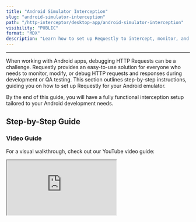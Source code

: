```yaml
---
title: "Android Simulator Interception"
slug: "android-simulator-interception"
path: "/http-interceptor/desktop-app/android-simulator-interception"
visibility: "PUBLIC"
format: "MDX"
description: "Learn how to set up Requestly to intercept, monitor, and debug HTTP requests on your Android Simulator for Android app development and testing."
---
```


***

When working with Android apps, debugging HTTP Requests can be a challenge. Requestly provides an easy-to-use solution for everyone who needs to monitor, modify, or debug HTTP requests and responses during development or QA testing. This section outlines step-by-step instructions, guiding you on how to set up Requestly for your Android emulator.

By the end of this guide, you will have a fully functional interception setup tailored to your Android development needs.

## **Step-by-Step Guide**

### Video Guide

For a visual walkthrough, check out our YouTube video guide:

<iframe className="w-full aspect-video rounded-xl" src="https://www.youtube.com/embed/37R0qOw6mrY" />

## Automatic Setup

Requestly offers a one-click setup for Android emulators using Desktop App version **1.7.0+**. Here's how:

<Steps>
  <Step title="Start Your Android Emulator">
    Ensure your emulator is up and running before proceeding
  </Step>

  <Step title="Open Requestly Desktop App">
    Launch the Requestly desktop application on your computer.
  </Step>

  <Step title="Click any one of the Connect Apps buttons from the network table as shown below">
    <img src="/images/android-simulator-interception/fdfdc05f-f6d6-4545-851f-efc8c4979ae3.png" align="left" fullwidth="false" />
  </Step>

  <Step title="Here go to Mobiles apps and you should be able to see all Android emulators running on your device simply click on connect">
    <img src="/images/android-simulator-interception/aa29d6a6-7090-4f9c-8d3a-9c9fe7a068d6.png" align="left" fullwidth="false" />
  </Step>
</Steps>

## Manual Setup

If the automatic setup does not work for you, you can manually configure the proxy by following these steps:

If you have ADB installed, you can skip the proxy setup through the emulator's UI by running the following command in your Android studio terminal:

```bash
adb shell settings put global http_proxy "<ip>:<port>"
```

Make sure to change the: in the above command to the one mentioned in the header of the Requestly desktop app

Otherwise, follow these steps to configure the proxy manually:

<Steps>
  <Step title="Select Network:">
    <img src="/images/android-simulator-interception/e390d696-998e-4bc9-b741-03fe4e4af25a.png" align="left" fullwidth="false" />

    Tap on the Internet and click on the gear icon on the connected network name to open its settings.
  </Step>

  <Step title="Modify Network Settings:">
    <img src="/images/android-simulator-interception/31545abc-85f1-4443-9acf-3e00a5ad628d.png" align="left" fullwidth="false" />

    * At the top right of the screen click the edit icon

    * Enable "Advanced Options" if needed.

    * Set the **Proxy** to "Manual."
  </Step>

  <Step title="Enter Proxy Details, and input the following:">
    <img src="/images/android-simulator-interception/6bf13327-839c-4f7d-a777-d084d72c6c27.png" align="left" fullwidth="false" />

    * **Proxy Hostname:** Use the IP shown in the Requestly Desktop App (e.g., `192.168.1.10`).

    * **Proxy Port:** Use the port displayed in the Requestly Desktop App (e.g., `8080`).
  </Step>

  <Step title="Save Changes">
    Apply the settings and continue with the certificate installation
  </Step>
</Steps>

## CA Certificate Installation

To intercept HTTPS traffic, you need to install Requestly's root CA certificate on the emulator. You can do this in two ways:

**Option 1: From the Desktop:**

<Steps>
  <Step title="Download the certificate from Requestly’’s Desktop app">
    * Open the Requestly Desktop App.

    * Navigate to **Connect Apps > Others > Manual Setup > Save Certificate** to download the root CA certificate.
  </Step>

  <Step title="Install the Certificate">
    After the certificate is downloaded on your PC, Run this script in **Android Studio** to push it to the emulator using the following script:

    ```bash
    #!/bin/bash
    subjectHash=`openssl x509 -inform PEM -subject_hash_old -in **<certificate-path>** | head -n 1`
    openssl x509 -in **<certificate-path>** -inform PEM -outform DER -out $subjectHash.0
    adb root
    adb push ./$subjectHash.0 /data/misc/user/0/cacerts-added/$subjectHash.0
    adb shell "su 0 chmod 644 /data/misc/user/0/cacerts-added/$subjectHash.0"
    adb reboot
    ```

    > ***Replace \<certificate-path> with the path to the downloaded certificate***
  </Step>
</Steps>

**Option 2: Directly on the Emulator:**

<Steps>
  <Step title="Download Certificate">
    <img src="/images/android-simulator-interception/99ac42dc-b95e-4210-9f19-615e15feed4b.png" align="left" fullwidth="false" />

    * Open Chrome in an incognito tab

    * Go to [**http://requestly.io/ssl**](http://requestly.io/ssl) (⚠️ Use HTTP here, not HTTPS)

    * This will download RQProxyCA.pem.cert
  </Step>

  <Step title="Install CA Certificate">
    <img src="/images/android-simulator-interception/321a72c4-4e52-4caa-b9ff-da066d602049.png" align="left" fullwidth="false" />

    * Go to **Settings > Search "CA Certificate" > Install Anyway**.

    * Select the downloaded certificate and install it.
  </Step>

  <Step title="Verify Installation:">
    <img src="/images/android-simulator-interception/ca1878c7-83ce-40db-8068-3618f12f1862.png" align="left" fullwidth="false" />

    After installation, confirm your setup by going to [**amiusing.requestly.io**](http://amiusing.requestly.io/)
  </Step>
</Steps>

## **SSL Pinning \[if-required]**

From Android API level 23 (Android 6.0+), many apps enforce SSL pinning for security. To intercept HTTPS traffic, setting up SSL pinning is required.

<Info>
  Make sure to remove these in production builds
</Info>

Add these configs to your app codebase for it to work

**Step 1:** Add **res/xml/network\_security\_config.xml**

```xml
<network-security-config>
  <debug-overrides>
    <trust-anchors>
      <certificates src="user" />
      <certificates src="system" />
    </trust-anchors>
  </debug-overrides>

  <base-config cleartextTrafficPermitted="true">
    <trust-anchors>
      <certificates src="system" />
      <certificates src="user" />
    </trust-anchors>
  </base-config>
</network-security-config>
```

**Step 2:** Add to **AndroidManifest.xml**

```xml
<?xml version="1.0" encoding="utf-8"?>
<manifest ... >
    <application android:networkSecurityConfig="@xml/network_security_config" ... >
    ...
    </application>
</manifest>
```

## **Deactivate Proxy (After done debugging)**

Please make sure to revert the proxy after you are done testing using Requestly

```bash
adb shell settings put global http_proxy :0
```

# **Troubleshooting**

### **Emulator not detected?**

* Check if your emulator is running.

* Check if `adb` is installed. If not, install it from [**here**](https://developer.android.com/tools/releases/platform-tools)

* Try Restarting your emulator.

# **How does it work?**

Here's the code that makes this happen in a single click

[**https://github.com/requestly/requestly-desktop-app/blob/fb1f321a3d2431cfcd9d95d1396bcd39820a4ec9/src/renderer/actions/apps/mobile/android.js#L63-L74**](https://github.com/requestly/requestly-desktop-app/blob/fb1f321a3d2431cfcd9d95d1396bcd39820a4ec9/src/renderer/actions/apps/mobile/android.js#L63-L74)

1. Searches for online ADB devices

2. On `Connect`

   1. Root the device (To install Requestly CA)

   2. Inject Requestly CA (if not already)

   3. Setup Proxy on Emulator

   4. Restart the Emulator (Only first time)

3. On `Disconnect` - Removes the Proxy
